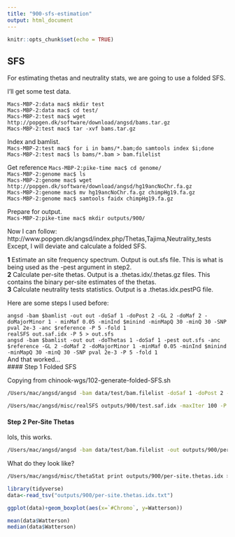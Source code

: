 ```yaml
---
title: "900-sfs-estimation"
output: html_document
---
```


```r
knitr::opts_chunk$set(echo = TRUE)
```

## SFS

For estimating thetas and neutrality stats, we are going to use a folded SFS.  

I'll get some test data.  

`Macs-MBP-2:data mac$ mkdir test`  
`Macs-MBP-2:data mac$ cd test/`  
`Macs-MBP-2:test mac$ wget http://popgen.dk/software/download/angsd/bams.tar.gz`  
`Macs-MBP-2:test mac$ tar -xvf bams.tar.gz`  

Index and bamlist.  
`Macs-MBP-2:test mac$ for i in bams/*.bam;do samtools index $i;done`  
`Macs-MBP-2:test mac$ ls bams/*.bam > bam.filelist`  

Get reference
`Macs-MBP-2:pike-time mac$ cd genome/`  
`Macs-MBP-2:genome mac$ ls`  
`Macs-MBP-2:genome mac$ wget http://popgen.dk/software/download/angsd/hg19ancNoChr.fa.gz`  
`Macs-MBP-2:genome mac$ mv hg19ancNoChr.fa.gz chimpHg19.fa.gz`  
`Macs-MBP-2:genome mac$ samtools faidx chimpHg19.fa.gz`  

Prepare for output.  
`Macs-MBP-2:pike-time mac$ mkdir outputs/900/`  

Now I can follow: http://www.popgen.dk/angsd/index.php/Thetas,Tajima,Neutrality_tests   
Except, I will deviate and calculate a folded SFS.  

  __1__ Estimate an site frequency spectrum. Output is out.sfs file. This is what is being used as the -pest argument in step2.  
  __2__ Calculate per-site thetas. Output is a .thetas.idx/.thetas.gz files. This contains the binary per-site estimates of the thetas.  
  __3__ Calculate neutrality tests statistics. Output is a .thetas.idx.pestPG file.   
  
Here are some steps I used before:   

`angsd -bam $bamlist -out out -doSaf 1 -doPost 2 -GL 2 -doMaf 2 -doMajorMinor 1 - minMaf 0.05 -minInd $minind -minMapQ 30 -minQ 30 -SNP pval 2e-3 -anc $reference -P 5 -fold 1`  
`realSFS out.saf.idx -P 5 > out.sfs`   
`angsd -bam $bamlist -out out -doThetas 1 -doSaf 1 -pest out.sfs -anc $reference -GL 2 -doMaf 2 -doMajorMinor 1 -minMaf 0.05 -minInd $minind -minMapQ 30 -minQ 30 -SNP pval 2e-3 -P 5 -fold 1`  
And that worked...  
#### Step 1 Folded SFS  

Copying from chinook-wgs/102-generate-folded-SFS.sh
```sh
/Users/mac/angsd/angsd -bam data/test/bam.filelist -doSaf 1 -doPost 2 -GL 2 -doMaf 2 -doMajorMinor 1 -minMaf 0.05 -minMapQ 30 -minQ 30 -SNP_pval 2e-3 -anc ./genome/chimpHg19.fa.gz  -fold 1 -nThreads 2 -out outputs/900/test 

/Users/mac/angsd/misc/realSFS outputs/900/test.saf.idx -maxIter 100 -P 2 -fold 1 > outputs/900/test-realSFS.stdout 2> outputs/900/test-realSFS.stderr
```

#### Step 2 Per-Site Thetas  

lols, this works.
```sh
/Users/mac/angsd/angsd -bam data/test/bam.filelist -out outputs/900/per-site -doThetas 1 -doSaf 1 -pest outputs/900/test-realSFS.stdout -fold 1 -GL 2 -anc genome/chimpHg19.fa.gz
```

What do they look like?

```sh
/Users/mac/angsd/misc/thetaStat print outputs/900/per-site.thetas.idx > outputs/900/per-site.thetas.idx.txt
```

```r
library(tidyverse)
data<-read_tsv("outputs/900/per-site.thetas.idx.txt")

```
```r
ggplot(data)+geom_boxplot(aes(x=`#Chromo`, y=Watterson))

mean(data$Watterson)
median(data$Watterson)

```

